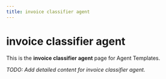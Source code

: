```yaml
---
title: invoice classifier agent
---
```


# invoice classifier agent

This is the **invoice classifier agent** page for Agent Templates.

_TODO: Add detailed content for invoice classifier agent._
